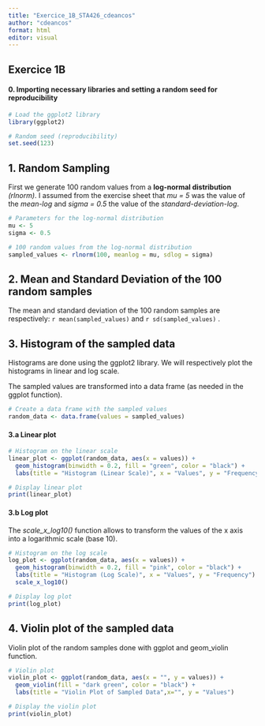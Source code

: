 ```yaml
---
title: "Exercice_1B_STA426_cdeancos"
author: "cdeancos"
format: html
editor: visual
---
```

## Exercice 1B
#### 0. Importing necessary libraries and setting a random seed for reproducibility

```r
# Load the ggplot2 library
library(ggplot2)

# Random seed (reproducibility)
set.seed(123)
```

## 1. Random Sampling

First we generate 100 random values from a **log-normal distribution** *(rlnorm)*. I assumed from the exercise sheet that *mu = 5* was the value of the *mean-log* and *sigma = 0.5* the value of the *standard-deviation-log*.

```r
# Parameters for the log-normal distribution
mu <- 5
sigma <- 0.5

# 100 random values from the log-normal distribution
sampled_values <- rlnorm(100, meanlog = mu, sdlog = sigma)
```

## 2. Mean and Standard Deviation of the 100 random samples

The mean and standard deviation of the 100 random samples are respectively: `r mean(sampled_values)` and `r sd(sampled_values)` .

## 3. Histogram of the sampled data

Histograms are done using the ggplot2 library. We will respectively plot the histograms in linear and log scale.

The sampled values are transformed into a data frame (as needed in the ggplot function).

```r
# Create a data frame with the sampled values
random_data <- data.frame(values = sampled_values)
```

#### 3.a Linear plot

```r
# Histogram on the linear scale
linear_plot <- ggplot(random_data, aes(x = values)) +
  geom_histogram(binwidth = 0.2, fill = "green", color = "black") +
  labs(title = "Histogram (Linear Scale)", x = "Values", y = "Frequency")

# Display linear plot
print(linear_plot)
```

#### 3.b Log plot

The *scale_x\_log10()* function allows to transform the values of the x axis into a logarithmic scale (base 10).

```r
# Histogram on the log scale
log_plot <- ggplot(random_data, aes(x = values)) +
  geom_histogram(binwidth = 0.2, fill = "pink", color = "black") +
  labs(title = "Histogram (Log Scale)", x = "Values", y = "Frequency") +
  scale_x_log10()

# Display log plot
print(log_plot)
```

## 4. Violin plot of the sampled data

Violin plot of the random samples done with ggplot and geom_violin function.

```r
# Violin plot
violin_plot <- ggplot(random_data, aes(x = "", y = values)) +
  geom_violin(fill = "dark green", color = "black") +
  labs(title = "Violin Plot of Sampled Data",x="", y = "Values") 

# Display the violin plot
print(violin_plot)
```
